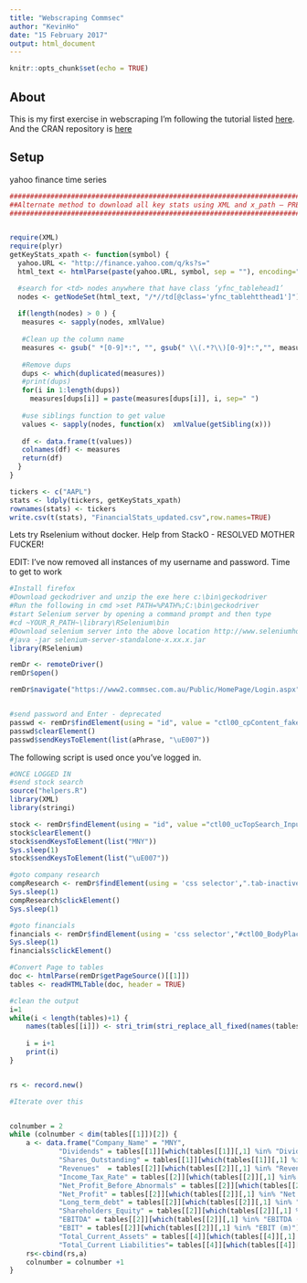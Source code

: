 ```yaml
---
title: "Webscraping Commsec"
author: "KevinHo"
date: "15 February 2017"
output: html_document
---
```


```r
knitr::opts_chunk$set(echo = TRUE)

```

## About

This is my first exercise in webscraping
I'm following the tutorial listed [here](https://blog.rstudio.org/2014/11/24/rvest-easy-web-scraping-with-r/).
And the CRAN repository is [here](https://cran.r-project.org/web/packages/rvest/index.html)

## Setup



yahoo finance time series

```r
#######################################################################
##Alternate method to download all key stats using XML and x_path – PREFERRED WAY
#######################################################################


require(XML)
require(plyr)
getKeyStats_xpath <- function(symbol) {
  yahoo.URL <- "http://finance.yahoo.com/q/ks?s="
  html_text <- htmlParse(paste(yahoo.URL, symbol, sep = ""), encoding="UTF-8")

  #search for <td> nodes anywhere that have class ‘yfnc_tablehead1’
  nodes <- getNodeSet(html_text, "/*//td[@class='yfnc_tablehtthead1']")
  
  if(length(nodes) > 0 ) {
   measures <- sapply(nodes, xmlValue)
   
   #Clean up the column name
   measures <- gsub(" *[0-9]*:", "", gsub(" \\(.*?\\)[0-9]*:","", measures))   
   
   #Remove dups
   dups <- which(duplicated(measures))
   #print(dups) 
   for(i in 1:length(dups)) 
     measures[dups[i]] = paste(measures[dups[i]], i, sep=" ")
   
   #use siblings function to get value
   values <- sapply(nodes, function(x)  xmlValue(getSibling(x)))
   
   df <- data.frame(t(values))
   colnames(df) <- measures
   return(df)
  }
}

tickers <- c("AAPL")
stats <- ldply(tickers, getKeyStats_xpath)
rownames(stats) <- tickers
write.csv(t(stats), "FinancialStats_updated.csv",row.names=TRUE)  
```




Lets try Rselenium without docker. Help from StackO - RESOLVED MOTHER FUCKER!

EDIT: I've now removed all instances of my username and password. Time to get to work

```r

#Install firefox
#Download geckodriver and unzip the exe here c:\bin\geckodriver
#Run the following in cmd >set PATH=%PATH%;C:\bin\geckodriver
#start Selenium server by opening a command prompt and then type
#cd ~YOUR_R_PATH~\library\RSelenium\bin
#Download selenium server into the above location http://www.seleniumhq.org/download/ 
#java -jar selenium-server-standalone-x.xx.x.jar
library(RSelenium)

remDr <- remoteDriver()
remDr$open()

remDr$navigate("https://www2.commsec.com.au/Public/HomePage/Login.aspx")


#send password and Enter - deprecated
passwd <- remDr$findElement(using = "id", value = "ctl00_cpContent_fakepassword")
passwd$clearElement()
passwd$sendKeysToElement(list(aPhrase, "\uE007"))
```

The following script is used once you've logged in.
```r
#ONCE LOGGED IN
#send stock search
source("helpers.R")
library(XML)
library(stringi)

stock <- remDr$findElement(using = "id", value ="ctl00_ucTopSearch_Input")
stock$clearElement()
stock$sendKeysToElement(list("MNY"))
Sys.sleep(1)
stock$sendKeysToElement(list("\uE007"))

#goto company research
compResearch <- remDr$findElement(using = 'css selector',".tab-inactive:nth-child(5) a")
Sys.sleep(1)
compResearch$clickElement()
Sys.sleep(1)

#goto financials
financials <- remDr$findElement(using = 'css selector',"#ctl00_BodyPlaceHolder_KeyMeasuresView1_ucCompanyProfilesHeader_hlFinancials")
Sys.sleep(1)
financials$clickElement()

#Convert Page to tables
doc <- htmlParse(remDr$getPageSource()[[1]])
tables <- readHTMLTable(doc, header = TRUE)

#clean the output
i=1
while(i < length(tables)+1) {
    names(tables[[i]]) <- stri_trim(stri_replace_all_fixed(names(tables[[i]]),"\n",""))
    
    i = i+1
    print(i)
}


rs <- record.new()

#Iterate over this


colnumber = 2
while (colnumber < dim(tables[[1]])[2]) {
    a <- data.frame("Company_Name" = "MNY",
            "Dividends" = tables[[1]][which(tables[[1]][,1] %in% "Dividends (cents)"),][colnumber],
            "Shares_Outstanding" = tables[[1]][which(tables[[1]][,1] %in% "Shares Outstanding (m)"),][colnumber],
            "Revenues"  = tables[[2]][which(tables[[2]][,1] %in% "Revenues (m)"),][colnumber],
            "Income_Tax_Rate" = tables[[2]][which(tables[[2]][,1] %in% "Income tax rate (%)"),][colnumber],
            "Net_Profit_Before_Abnormals" = tables[[2]][which(tables[[2]][,1] %in% "Net Profit Before Abnormals (m)"),][colnumber],
            "Net_Profit" = tables[[2]][which(tables[[2]][,1] %in% "Net Profit (m)"),][colnumber],
            "Long_term_debt" = tables[[2]][which(tables[[2]][,1] %in% "Long term debt (m)"),][colnumber],
            "Shareholders_Equity" = tables[[2]][which(tables[[2]][,1] %in% "Shareholders Equity (m)"),][colnumber],
            "EBITDA" = tables[[2]][which(tables[[2]][,1] %in% "EBITDA (m)"),][colnumber],
            "EBIT" = tables[[2]][which(tables[[2]][,1] %in% "EBIT (m)"),][colnumber],
            "Total_Current_Assets" = tables[[4]][which(tables[[4]][,1] %in% "Total Current Assets"),][2],
            "Total_Current Liabilities"= tables[[4]][which(tables[[4]][,1] %in% "Total Current Liabilities"),][2])
    rs<-cbind(rs,a)
    colnumber = colnumber +1
}

```

 
 